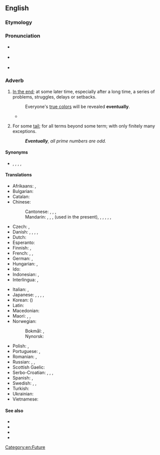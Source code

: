 ==English==

{{Wikipedia|Eventually (mathematics)}}

===Etymology===
{{PIE root|en|gʷem}}
{{suffix|en|eventual|ly}}

===Pronunciation===
* {{a|UK}} {{IPA|en|/ɪ.ˈvɛn.t͡ʃuː.ə.li/|/ɪ.ˈvɛn.t͡ʃʊ.li/|/ɪ.ˈvɛn.tjʊ.li/}}
* {{a|US}} {{IPA|en|/ɪ.ˈvɛn.t͡ʃu.ə.li/|/ɪ.ˈvɛn.t͡ʃu.li/}}
* {{audio|en|en-us-eventually.ogg|Audio (US)}}

===Adverb===
{{en-adv|-}}

# [[in the end|In the end]]; at some later time, especially after a long time, a series of problems, struggles, delays or setbacks.
#: Everyone's [[show one's true colors|true colors]] will be revealed '''eventually'''.
#* {{quote-text|en|year=2004|author={{w|Chris Wallace (journalist)|Chris Wallace}}|title=Character: Profiles in Presidential Courage|passage=It had taken nine years from the evening that Truman first showed up with a pie plate at her mother's door, but his dogged perseverance '''eventually''' won him the hand of his boyhood Sunday school crush.}}
# {{lb|en|mathematics|of a sequence}} For some [[tail]]; for all terms beyond some term; with only finitely many exceptions.
#: '''''Eventually''', all prime numbers are odd.''

====Synonyms====
* {{lb|en|sense|in the end}} {{l|en|at last}}, {{l|en|finally}}, {{l|en|yet}}, {{l|en|ultimately}}, {{l|en|in the end}}

====Translations====
{{trans-top|in the end}}
* Afrikaans: {{t+|af|uiteindelik}}, {{t|af|ten slotte}}
* Bulgarian: {{t+|bg|накра́я}}
* Catalan: {{t+|ca|finalment}}
* Chinese:
*: Cantonese: {{t+|cmn|最後|tr=ceoi3 hau6}}, {{t+|cmn|終於|tr=ci2 zung1}}, {{t+|cmn|始終|tr=ci2 zung1}}, {{t+|cmn|終須|tr=zung1 seoi1}}
*: Mandarin: {{t+|cmn|最後}}, {{t+|cmn|最后|tr=zuìhòu}}, {{t+|cmn|終於}}, {{t+|cmn|终于|tr=zhōngyú}} (used in the present), {{t+|cmn|終究}}, {{t+|cmn|终究|tr=zhōngjiǔ}}, {{t+|cmn|終歸}}, {{t+|cmn|终归|tr=zhōngguī}}, {{t+|cmn|始終}}, {{t+|cmn|始终|tr=shǐzhōng}}
* Czech: {{t+|cs|konečně}}, {{t+|cs|nakonec}}
* Danish: {{t|da|til sidst}}, {{t|da|omsider}}, {{t|da|i sidste instans}}, {{t|da|med tiden}}, {{t|da|langt om længe}}
* Dutch: {{t+|nl|uiteindelijk}}
* Esperanto: {{t+|eo|fine}}
* Finnish: {{t+|fi|lopulta}}, {{t|fi|viimeinkin}}
* French: {{t+|fr|finalement}}, {{t+|fr|à terme}}, {{t+|fr|à la fin}}
* German: {{t+|de|schließlich}}, {{t+|de|letztendlich}}
* Hungarian: {{t+|hu|végül}}, {{t|hu|végül is}}
* Ido: {{t+|io|tandem}}
* Indonesian: {{t+|id|akhirnya}}, {{t|id|[[pada]] [[akhirnya]]}}
* Interlingua: {{t|ia|finalmente}}, {{t|ia|al fin}}
{{trans-mid}}
* Italian: {{t|it|alla fine}}, {{t+|it|infine}}
* Japanese: {{t|ja|とうとう|tr=tōtō}}, {{t|ja|結局|tr=けっきょく, kekkyoku}}, {{t+|ja|ついに|tr=tsui-ni}}, {{t+|ja|最終的|alt=最終的に|tr=さいしゅうてきに, saishūteki ni}}, {{t|ja|やっと|tr=yatto}}
* Korean: {{t+|ko|결국}} ({{t+|ko|結局}})
* Latin: {{t|la|tandem}}
* Macedonian: {{t|mk|на кра́јот}}
* Maori: {{t|mi|nāwai}}, {{t|mi|nāwai rā}}, {{t|mi|nāwai rā}}
* Norwegian: {{t|no|omsider}}
*: Bokmål: {{t|nb|til slutt}}, {{t+|nb|etter hvert}}
*: Nynorsk: {{t|nn|til slutt}}
* Polish: {{t+|pl|w końcu}}, {{t+|pl|wreszcie}}
* Portuguese: {{t+|pt|finalmente}}, {{t+|pt|enfim}}
* Romanian: {{t|ro|în fine}}, {{t|ro|la urma urmei}}
* Russian: {{t+|ru|в конце́ концо́в}}, {{t|ru|в коне́чном счёте}}, {{t+|ru|в ито́ге}}
* Scottish Gaelic: {{t|gd|aig a' cheann thall}}
* Serbo-Croatian: {{t+|sh|eventualno}}, {{t+|sh|konačno}}, {{t|sh|na kraju}}, {{t|sh|na koncu}}
* Spanish: {{t|es|al final}}, {{t+|es|finalmente}}
* Swedish: {{t+|sv|så småningom}}, {{t+|sv|slutligen}}, {{t+|sv|till slut}}
* Turkish: {{t+|tr|sonunda}}
* Ukrainian: {{t+|uk|зре́штою}}
* Vietnamese: {{t+|vi|cuối cùng}}
{{trans-bottom}}

====See also====
* {{l|en|frequently}}
* {{l|en|one day}}
* {{l|en|some day}}
* {{l|en|sooner or later}}

[[Category:en:Future]]